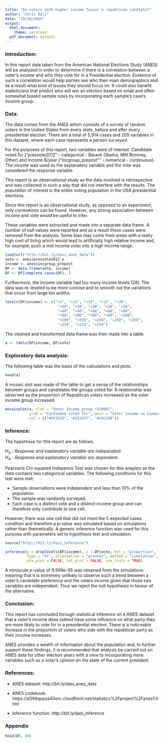 ```yaml
---
title: "Do voters with higher income favour a republican candiate?"
author: "Chris Daly"
date: "19/10/2014"
output:
  html_document:
    theme: cerulean
  pdf_document: default
---
```



<!-- Enter the code required to load your data in the space below. The data will be loaded but the line of code won't show up in your write up (echo=FALSE) in order to save space-->

### Introduction:

In this report data taken from the American National Elections Study (ANES) will be analyzed in order to determine if there is a correlation between a voter's income and who they vote for in a Presidential election. Evidence of such a correlation would help parties see who their main demographics and as a result what kind of issues they should focus on. It could also benefit statisticians that predict who will win an election based on small and often somewhat biased sample sizes by incorporating each sample's case's income group.

### Data:

The data comes from the ANES which consists of a survey of random voters in the United States from every state, before and after every presidential election. There are a total of 5,914 cases and 205 variables in this dataset, where each case represents a person surveyed. 

For the purposes of this report, two variables were of interest: Candidate voted for ("presvote2012" - categorical - Barack Obama, Mitt Romney, Other) and Income $/year ("incgroup_prepost"" - numerical - continuous). The income was used as the explanatory variable and the vote was considered the response variable. 

This report is an observational study as the data involved is retrospective and was collected in such a way that did not interfere with the results. The population of interest is the entire voting population in the USA presidential elections. 

Since this report is an observational study, as opposed to an experiment, only correlations can be found. However, any strong association between income and vote would be useful to infer.


These variables were extracted and made into a separate data frame. A number of null values were reported and as a result these cases were removed from the analysis. Some bias may come from areas with a really high cost of living which would lead to artificially high relative income and, for example, push a mid income voter into a high income range.


```r
load(url("http://bit.ly/dasi_anes_data"))
vote <- anes$presvote2012_x
income <- anes$incgroup_prepost
DF <- data.frame(vote, income)
DF <- DF[complete.cases(DF), ]
```

Furthermore, the income variable had too many income levels (28). The data was re-leveled to be more concise and to smooth out the variations that occur from large bin widths.

```r
levels(DF$income) <- c("<5", "<15", "<15", "<15", "<20", 
                        "<20", "<30", "<30", "<30", "<30", 
                        "<40", "<40", "<60", "<60", "<60", 
                        "<80", "<80", "<80", "<80", "<100", 
                        "<100", "<250", "<250", "<250", "<250", 
                        "<250", "<250", ">250")

```

The cleaned and transformed data frame was then made into a table.
```r
a <- table(DF$income, DF$vote)

```


### Exploratory data analysis:

The following table was the basis of the calculations and plots.

```r
head(a)
```

A mosaic plot was made of the table to get a sense of the relationships between groups and candidates the groups voted for. A relationship was observed as the proportion of Republican voters increased as the voter income group increased.

```r
mosaicplot(a, xlab = "Voter Income group ($1000)", 
           ylab = "Candidate voted for", main = "Voter Income vs Candidate for USA 2012", 
           col = c("#FF3333", "#3333FF", "#33CC00"))
```

### Inference:
The hypothese for this report are as follows. 

$H_0: Response\ and\ explanatory\ variable\ are\ independent.$  
$H_A: Response\ and\ explanatory\ variable\ are\ dependent.$ 

Pearson's Chi-squared Indepence Test was chosen for this anaylsis as the data contains two categorical variables. The following conditions for this test were met:

- Sample observations were independent and less than 10% of the population. 
- The sample was randomly surveyed. 
- Each case is a distinct vote and a distinct income group and can therefore only contribute to one cell. 

However, there was one cell that did not meet the 5 expected cases condition and therefore a p-value was simulated based on simulations rather than theoretically. A generic inference function was used for this purpose with parameters set to hypothesis test and simulation.


```r
source("http://bit.ly/dasi_inference")

inference(y = droplevels(DF$income), x = DF$vote, est = "proportion", 
          type = "ht", alternative = "greater", method = "simulation", 
          eda_plot = FALSE, inf_plot = FALSE, sum_stats = TRUE)

```

A miniscule p-value of 9.999e-05 was obtained from the simulations meaning that it is extremely unlikely to observe such a trend between a voter's candidate preference and the voters income given that those two variables are independent. Thus we reject the null hypothesis in favour of the alternative.

### Conclusion:

This report has concluded through statistical inference on a ANES dataset that a voter's income does indeed have some influence on what party they are more likely to vote for in a presidential election. There is a noticeable increase in the proportion of  voters who side with the republican party as their income increases. 

ANES provides a wealth of information about the population and, to further support these findings, it is recommended that analysis be carried out on ANES data for other election years with a view to incorporating more variables such as a voter's opinion on the state of the current president

### References:
- ANES dataset: http://bit.ly/dasi_anes_data 

- ANES codebook: https://d396qusza40orc.cloudfront.net/statistics%2Fproject%2Fanes1.html 

- Inference function: http://bit.ly/dasi_inference 

### Appendix
```r
head(DF, 40)
```